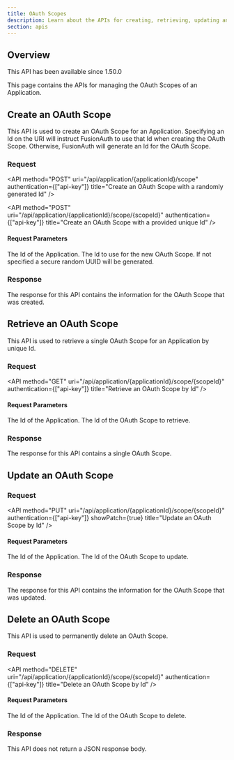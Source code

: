 ```yaml
---
title: OAuth Scopes
description: Learn about the APIs for creating, retrieving, updating and deleting OAuth scopes.
section: apis
---
```


<AdvancedPlanBlurb />

## Overview

<Aside type="version">
  This API has been available since 1.50.0
</Aside>

This page contains the APIs for managing the OAuth Scopes of an Application.

## Create an OAuth Scope

This API is used to create an OAuth Scope for an Application. Specifying an Id on the URI will instruct FusionAuth to use that Id when creating the OAuth Scope. Otherwise, FusionAuth will generate an Id for the OAuth Scope.

### Request

<API method="POST" uri="/api/application/{applicationId}/scope" authentication={["api-key"]} title="Create an OAuth Scope with a randomly generated Id" />

<API method="POST" uri="/api/application/{applicationId}/scope/{scopeId}" authentication={["api-key"]} title="Create an OAuth Scope with a provided unique Id" />

<XFusionauthTenantIdHeaderScopedOperation />

#### Request Parameters

<APIBlock>
  <APIField name="applicationId" type="UUID" required>
    The Id of the Application.
  </APIField>
  <APIField name="scopeId" type="UUID" optional defaults="secure random UUID">
    The Id to use for the new OAuth Scope. If not specified a secure random UUID will be generated.
  </APIField>
</APIBlock>

<ScopeRequestBody />

### Response

The response for this API contains the information for the OAuth Scope that was created.

<StandardPostResponseCodes never_search_error />

<ScopeResponseBody />

## Retrieve an OAuth Scope

This API is used to retrieve a single OAuth Scope for an Application by unique Id.

### Request

<API method="GET" uri="/api/application/{applicationId}/scope/{scopeId}" authentication={["api-key"]} title="Retrieve an OAuth Scope by Id" />

<XFusionauthTenantIdHeaderScopedOperation />

#### Request Parameters

<APIBlock>
  <APIField name="applicationId" type="UUID" required>
    The Id of the Application.
  </APIField>
  <APIField name="scopeId" type="UUID" required>
    The Id of the OAuth Scope to retrieve.
  </APIField>
</APIBlock>

### Response

The response for this API contains a single OAuth Scope.

<StandardGetResponseCodes never_search_error />

<ScopeResponseBody />

## Update an OAuth Scope

<GenericUpdateExplanationFragment capitalized_object_name="OAuth Scope" />

### Request

<API method="PUT" uri="/api/application/{applicationId}/scope/{scopeId}" authentication={["api-key"]} showPatch={true} title="Update an OAuth Scope by Id" />

<XFusionauthTenantIdHeaderScopedOperation />

#### Request Parameters

<APIBlock>
  <APIField name="applicationId" type="UUID" required>
    The Id of the Application.
  </APIField>
  <APIField name="scopeId" type="UUID" required>
    The Id of the OAuth Scope to update.
  </APIField>
</APIBlock>

<ScopeRequestBody is_update />

### Response

The response for this API contains the information for the OAuth Scope that was updated.

<StandardPutResponseCodes never_search_error />

<ScopeResponseBody is_update />

## Delete an OAuth Scope

This API is used to permanently delete an OAuth Scope.

### Request

<API method="DELETE" uri="/api/application/{applicationId}/scope/{scopeId}" authentication={["api-key"]} title="Delete an OAuth Scope by Id" />

#### Request Parameters

<APIBlock>
  <APIField name="applicationId" type="UUID" required>
    The Id of the Application.
  </APIField>
  <APIField name="scopeId" type="UUID" required>
    The Id of the OAuth Scope to delete.
  </APIField>
</APIBlock>

<XFusionauthTenantIdHeaderScopedOperation />

### Response

This API does not return a JSON response body.

<StandardDeleteResponseCodes never_search_error />




